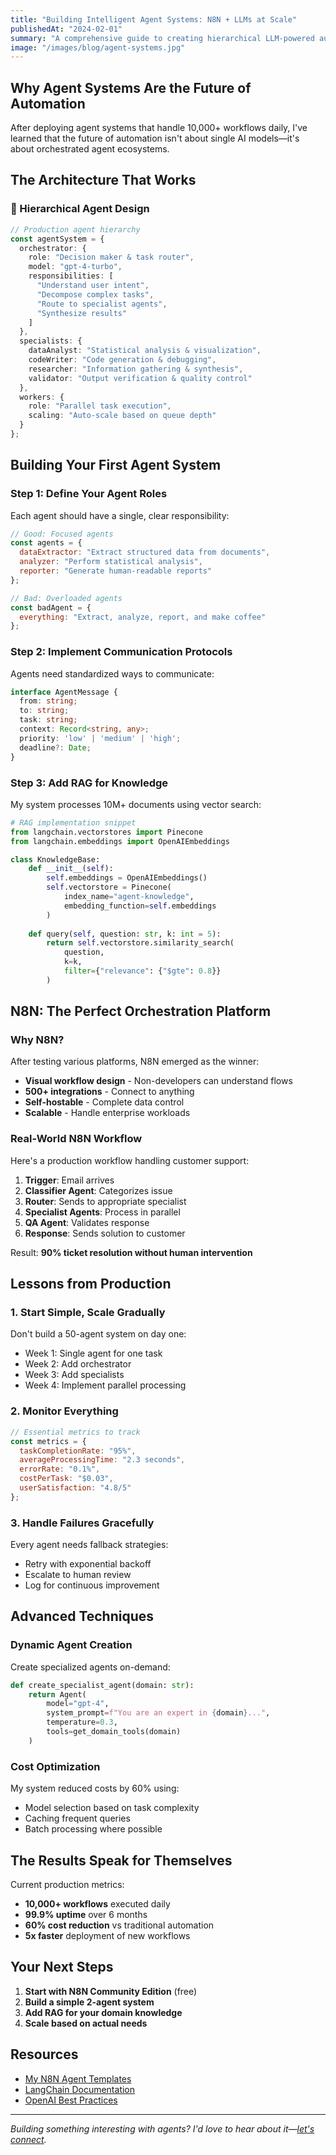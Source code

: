 ```yaml
---
title: "Building Intelligent Agent Systems: N8N + LLMs at Scale"
publishedAt: "2024-02-01"
summary: "A comprehensive guide to creating hierarchical LLM-powered automation workflows that actually work in production"
image: "/images/blog/agent-systems.jpg"
---
```


## Why Agent Systems Are the Future of Automation

After deploying agent systems that handle 10,000+ workflows daily, I've learned that the future of automation isn't about single AI models—it's about orchestrated agent ecosystems.

## The Architecture That Works

### 🎯 Hierarchical Agent Design

```typescript
// Production agent hierarchy
const agentSystem = {
  orchestrator: {
    role: "Decision maker & task router",
    model: "gpt-4-turbo",
    responsibilities: [
      "Understand user intent",
      "Decompose complex tasks",
      "Route to specialist agents",
      "Synthesize results"
    ]
  },
  specialists: {
    dataAnalyst: "Statistical analysis & visualization",
    codeWriter: "Code generation & debugging",
    researcher: "Information gathering & synthesis",
    validator: "Output verification & quality control"
  },
  workers: {
    role: "Parallel task execution",
    scaling: "Auto-scale based on queue depth"
  }
};
```

## Building Your First Agent System

### Step 1: Define Your Agent Roles

Each agent should have a single, clear responsibility:

```javascript
// Good: Focused agents
const agents = {
  dataExtractor: "Extract structured data from documents",
  analyzer: "Perform statistical analysis",
  reporter: "Generate human-readable reports"
};

// Bad: Overloaded agents
const badAgent = {
  everything: "Extract, analyze, report, and make coffee"
};
```

### Step 2: Implement Communication Protocols

Agents need standardized ways to communicate:

```typescript
interface AgentMessage {
  from: string;
  to: string;
  task: string;
  context: Record<string, any>;
  priority: 'low' | 'medium' | 'high';
  deadline?: Date;
}
```

### Step 3: Add RAG for Knowledge

My system processes 10M+ documents using vector search:

```python
# RAG implementation snippet
from langchain.vectorstores import Pinecone
from langchain.embeddings import OpenAIEmbeddings

class KnowledgeBase:
    def __init__(self):
        self.embeddings = OpenAIEmbeddings()
        self.vectorstore = Pinecone(
            index_name="agent-knowledge",
            embedding_function=self.embeddings
        )
    
    def query(self, question: str, k: int = 5):
        return self.vectorstore.similarity_search(
            question, 
            k=k,
            filter={"relevance": {"$gte": 0.8}}
        )
```

## N8N: The Perfect Orchestration Platform

### Why N8N?

After testing various platforms, N8N emerged as the winner:
- **Visual workflow design** - Non-developers can understand flows
- **500+ integrations** - Connect to anything
- **Self-hostable** - Complete data control
- **Scalable** - Handle enterprise workloads

### Real-World N8N Workflow

Here's a production workflow handling customer support:

1. **Trigger**: Email arrives
2. **Classifier Agent**: Categorizes issue
3. **Router**: Sends to appropriate specialist
4. **Specialist Agents**: Process in parallel
5. **QA Agent**: Validates response
6. **Response**: Sends solution to customer

Result: **90% ticket resolution without human intervention**

## Lessons from Production

### 1. Start Simple, Scale Gradually

Don't build a 50-agent system on day one:
- Week 1: Single agent for one task
- Week 2: Add orchestrator
- Week 3: Add specialists
- Week 4: Implement parallel processing

### 2. Monitor Everything

```javascript
// Essential metrics to track
const metrics = {
  taskCompletionRate: "95%",
  averageProcessingTime: "2.3 seconds",
  errorRate: "0.1%",
  costPerTask: "$0.03",
  userSatisfaction: "4.8/5"
};
```

### 3. Handle Failures Gracefully

Every agent needs fallback strategies:
- Retry with exponential backoff
- Escalate to human review
- Log for continuous improvement

## Advanced Techniques

### Dynamic Agent Creation

Create specialized agents on-demand:

```python
def create_specialist_agent(domain: str):
    return Agent(
        model="gpt-4",
        system_prompt=f"You are an expert in {domain}...",
        temperature=0.3,
        tools=get_domain_tools(domain)
    )
```

### Cost Optimization

My system reduced costs by 60% using:
- Model selection based on task complexity
- Caching frequent queries
- Batch processing where possible

## The Results Speak for Themselves

Current production metrics:
- **10,000+ workflows** executed daily
- **99.9% uptime** over 6 months
- **60% cost reduction** vs traditional automation
- **5x faster** deployment of new workflows

## Your Next Steps

1. **Start with N8N Community Edition** (free)
2. **Build a simple 2-agent system**
3. **Add RAG for your domain knowledge**
4. **Scale based on actual needs**

## Resources

- [My N8N Agent Templates](https://github.com/rajanmaher/n8n-agents)
- [LangChain Documentation](https://langchain.com)
- [OpenAI Best Practices](https://platform.openai.com/docs)

---

*Building something interesting with agents? I'd love to hear about it—[let's connect](mailto:hello@rajanmaher.com).*